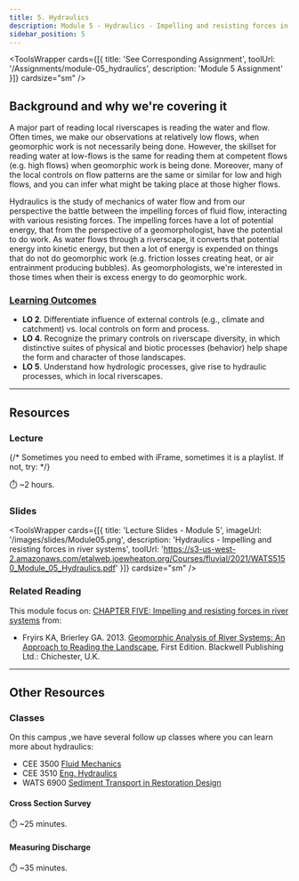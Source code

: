 ```yaml
---
title: 5. Hydraulics
description: Module 5 - Hydraulics - Impelling and resisting forces in river systems
sidebar_position: 5
---
```



<ToolsWrapper
  cards={[{
    title: 'See Corresponding Assignment',
    toolUrl: '/Assignments/module-05_hydraulics',
    description: 'Module 5 Assignment'
  }]}
  cardsize="sm"
/>

## Background and why we're covering it
A major part of reading local riverscapes is reading the water and flow. Often times, we make our observations at relatively low flows, when geomorphic work is not necessarily being done. However, the skillset for reading water at low-flows is the same for reading them at competent flows (e.g. high flows) when geomorphic work is being done. Moreover, many of the local controls on flow patterns are the same or similar for low and high flows, and you can infer what might be taking place at those higher flows.

Hydraulics is the study of mechanics of water flow and from our perspective the battle between the impelling forces of fluid flow, interacting with various resisting forces. The impelling forces have a lot of potential energy, that from the perspective of a geomorphologist, have the potential to do work. As water flows through a riverscape, it converts that potential energy into kinetic energy, but then a lot of energy is expended on things that do not do geomorphic work (e.g. friction losses creating heat, or air entrainment producing bubbles). As geomorphologists, we're interested in those  times when their is excess energy to do geomorphic work. 

### [Learning Outcomes](/syllabus/#course-objectives)

- **LO 2**. Differentiate influence of external controls (e.g., climate and catchment) vs. local controls on form and process. 
- **LO 4**. Recognize the primary controls on riverscape diversity, in which distinctive suites of physical and biotic processes (behavior) help shape the form and character of those landscapes. 
- **LO 5**. Understand how hydrologic processes, give rise to hydraulic processes, which in local riverscapes.


------


## Resources

### Lecture

{/* Sometimes you need to embed with iFrame, sometimes it is a playlist. If not, try:
<Youtube id="A0gm-b6xsog?si=yGpQW8Xb9Gi31MfI" caption="Joe's Module 1 Lecture"/> 
*/}

<YouTubeEmbed videoId="PL0ZiZg4rilzLzW6YCSOAcuXv7k3wNRQvz" />

⏱️ ~2 hours.

### Slides

<ToolsWrapper
  cards={[{
    title: 'Lecture Slides - Module 5',
    imageUrl: '/images/slides/Module05.png',
    description: 'Hydraulics - Impelling and resisting forces in river systems',
    toolUrl: 'https://s3-us-west-2.amazonaws.com/etalweb.joewheaton.org/Courses/fluvial/2021/WATS5150_Module_05_Hydraulics.pdf'
  }]}
  cardsize="sm"
/>


### Related Reading


This module focus on: [CHAPTER FIVE: Impelling and resisting forces in river systems](https://ebookcentral-proquest-com.dist.lib.usu.edu/lib/usu/reader.action?docID=1032536&ppg=81) from:
- Fryirs KA, Brierley GA. 2013. [Geomorphic Analysis of River Systems: An Approach to Reading the Landscape](https://www.wiley.com/en-au/Geomorphic+Analysis+of+River+Systems%3A+An+Approach+to+Reading+the+Landscape-p-9781405192743), First Edition.  Blackwell Publishing Ltd.: Chichester, U.K.



-------
## Other Resources

###  Classes

On this campus ,we have several follow up classes where you can learn more about hydraulics:
- CEE 3500  [Fluid Mechanics](https://catalog.usu.edu/preview_course_nopop.php?catoid=12&coid=88370)
- CEE 3510  [Eng. Hydraulics](https://catalog.usu.edu/preview_course_nopop.php?catoid=12&coid=88371)
- WATS 6900  [Sediment Transport in Restoration Design](https://qcnr.usu.edu/courses/sediment_transport?_ga=2.81523679.997753614.1612541789-2075134736.1603320200)


#### Cross Section Survey
<YouTubeEmbed videoId="0c83YDo01ck" />

⏱️ ~25 minutes.

#### Measuring Discharge

<YouTubeEmbed videoId="dK6b2hmw7Vo" />

⏱️ ~35 minutes.
